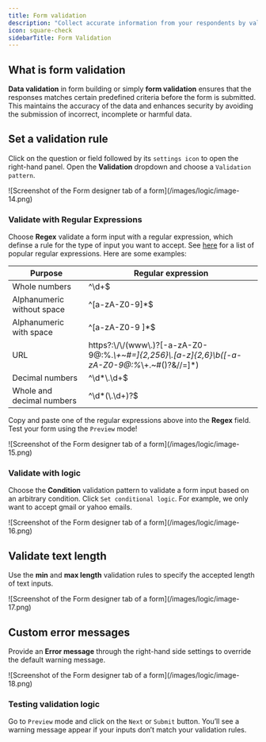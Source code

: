 ```yaml
---
title: Form validation
description: "Collect accurate information from your respondents by validating form inputs. Define validation rules using logic conditions, regular expressions or out-of-the-box validation rules."
icon: square-check
sidebarTitle: Form Validation
---
```


## What is form validation

**Data validation** in form building or simply **form validation** ensures that the responses matches certain predefined criteria before the form is submitted. This maintains the accuracy of the data and enhances security by avoiding the submission of incorrect, incomplete or harmful data.

## Set a validation rule

Click on the question or field followed by its `settings icon` to open the right-hand panel. Open the **Validation** dropdown and choose a `Validation pattern`.

<Frame style={{ width: '672px' , height: '245px' }}>
  ![Screenshot of the Form designer tab of a form](/images/logic/image-14.png)
</Frame>

### Validate with Regular Expressions

Choose **Regex** validate a form input with a regular expression, which definse a rule for the type of input you want to accept. See [here](https://digitalfortress.tech/tips/top-15-commonly-used-regex/) for a list of popular regular expressions. Here are some examples:

| Purpose | Regular expression |
| --- | --- |
| Whole numbers | ^\\d+$ |
| Alphanumeric without space | ^\[a-zA-Z0-9\]\*$ |
| Alphanumeric with space | ^\[a-zA-Z0-9 \]\*$ |
| URL | https?:\\/\\/(www\\.)?\[-a-zA-Z0-9@:%.*\\+~#=\]{2,256}\\.\[a-z\]{2,6}\\b(\[-a-zA-Z0-9@:%*\\+.~#()?&//=\]\*) |
| Decimal numbers | ^\\d\*\\.\\d+$ |
| Whole and decimal numbers | ^\\d\*(\\.\\d+)?$ |

Copy and paste one of the regular expressions above into the **Regex** field. Test your form using the `Preview` mode!

<Frame style={{ width: '240px' , height: '139px' }}>
  ![Screenshot of the Form designer tab of a form](/images/logic/image-15.png)
</Frame>

### Validate with logic

Choose the **Condition** validation pattern to validate a form input based on an arbitrary condition. Click `Set conditional logic`. For example, we only want to accept gmail or yahoo emails.

<Frame style={{ width: '576px' , height: '299px' }}>
  ![Screenshot of the Form designer tab of a form](/images/logic/image-16.png)
</Frame>

## Validate text length

Use the **min** and **max length** validation rules to specify the accepted length of text inputs.

<Frame>
  ![Screenshot of the Form designer tab of a form](/images/logic/image-17.png)
</Frame>

## Custom error messages

Provide an **Error message** through the right-hand side settings to override the default warning message.

<Frame style={{ width: '480px' , height: '101px' }}>
  ![Screenshot of the Form designer tab of a form](/images/logic/image-18.png)
</Frame>

### Testing validation logic

Go to `Preview` mode and click on the `Next` or `Submit` button. You’ll see a warning message appear if your inputs don’t match your validation rules.
